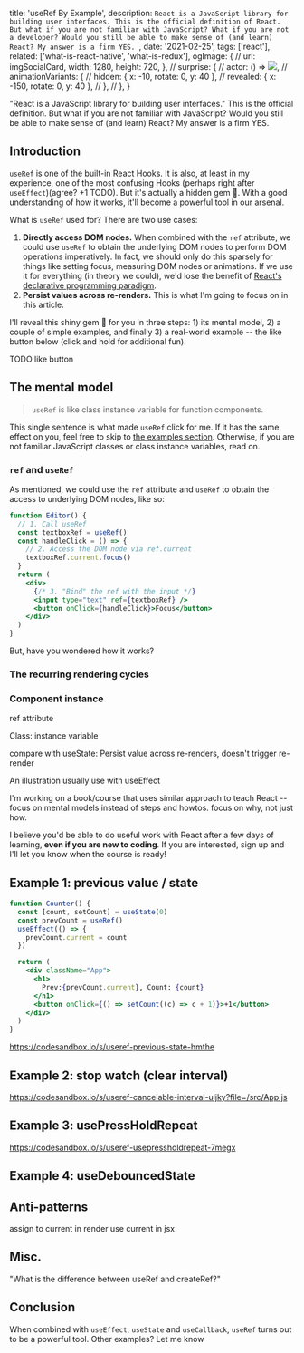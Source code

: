   title: 'useRef By Example',
  description: `React is a JavaScript library for building user interfaces. This is the official definition of React. But what if you are not familiar with JavaScript? What if you are not a developer? Would you still be able to make sense of (and learn) React? My answer is a firm YES. `,
  date: '2021-02-25',
  tags: ['react'],
  related: ['what-is-react-native', 'what-is-redux'],
  ogImage: {
    // url: imgSocialCard,
    width: 1280,
    height: 720,
  },
  // surprise: {
  //   actor: () => <Image src={imgSurprise} width={145} height={145} />,
  //   animationVariants: {
  //     hidden: { x: -10, rotate: 0, y: 40 },
  //     revealed: { x: -150, rotate: 0, y: 40 },
  //   },
  // },
}

<!--excerpt-->

"React is a JavaScript library for building user interfaces." This is the official definition. But what if you are not familiar with JavaScript? Would you still be able to make sense of (and learn) React? My answer is a firm YES.

<!--/excerpt-->

## Introduction

`useRef` is one of the built-in React Hooks. It is also, at least in my experience, one of the most confusing Hooks (perhaps right after `useEffect`)(agree? +1 TODO). But it's actually a hidden gem 💎. With a good understanding of how it works, it'll become a powerful tool in our arsenal.

What is `useRef` used for? There are two use cases:

1. **Directly access DOM nodes.** When combined with the `ref` attribute, we could use `useRef` to obtain the underlying DOM nodes to perform DOM operations imperatively. In fact, we should only do this sparsely for things like setting focus, measuring DOM nodes or animations. If we use it for everything (in theory we could), we'd lose the benefit of [React's declarative programming paradigm](TODO).
2. **Persist values across re-renders.** This is what I'm going to focus on in this article.

I'll reveal this shiny gem <span className="mr-2">💎</span> for you in three steps: 1) its mental model, 2) a couple of simple examples, and finally 3) a real-world example -- the like button below (click and hold for additional fun).

TODO like button

## The mental model

> `useRef` is like class instance variable for function components.

This single sentence is what made `useRef` click for me. If it has the same effect on you, feel free to skip to [the examples section](TODO). Otherwise, if you are not familiar JavaScript classes or class instance variables, read on.

### `ref` and `useRef`

As mentioned, we could use the `ref` attribute and `useRef` to obtain the access to underlying DOM nodes, like so:

```jsx
function Editor() {
  // 1. Call useRef
  const textboxRef = useRef()
  const handleClick = () => {
    // 2. Access the DOM node via ref.current
    textboxRef.current.focus()
  }
  return (
    <div>
      {/* 3. "Bind" the ref with the input */}
      <input type="text" ref={textboxRef} />
      <button onClick={handleClick}>Focus</button>
    </div>
  )
}
```

But, have you wondered how it works?

### The recurring rendering cycles

### Component instance

ref attribute

Class: instance variable

compare with useState: Persist value across re-renders, doesn't trigger re-render

An illustration
usually use with useEffect

<div className="p-8 bg-yellow-100 border border-yellow-400 rounded-sm space-y-4 my-2">
  <p>
    I'm working on a book/course that uses similar approach to teach React -- focus on mental models instead of steps and howtos.
    focus on why, not just how.
  </p>
  <p>
    I believe you'd be able to do useful work with React after a few days of
    learning, <strong>even if you are new to coding</strong>. If you are interested, sign
    up and I'll let you know when the course is ready!
  </p>

  <ConvertKitForm formId="467678" subscribeButtonTitle="Keep Me Posted" />
</div>

## Example 1: previous value / state

```jsx
function Counter() {
  const [count, setCount] = useState(0)
  const prevCount = useRef()
  useEffect(() => {
    prevCount.current = count
  })

  return (
    <div className="App">
      <h1>
        Prev:{prevCount.current}, Count: {count}
      </h1>
      <button onClick={() => setCount((c) => c + 1)}>+1</button>
    </div>
  )
}
```

https://codesandbox.io/s/useref-previous-state-hmthe

## Example 2: stop watch (clear interval)

https://codesandbox.io/s/useref-cancelable-interval-uljky?file=/src/App.js

## Example 3: usePressHoldRepeat

https://codesandbox.io/s/useref-usepressholdrepeat-7megx

## Example 4: useDebouncedState

## Anti-patterns

assign to current in render
use current in jsx

## Misc.

"What is the difference between useRef and createRef?"

## Conclusion

When combined with `useEffect`, `useState` and `useCallback`, `useRef` turns out to be a powerful tool.
Other examples? Let me know
